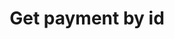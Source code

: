 ---
title: 'Get payment by id'
openapi: 'GET /2023-11/admin/payments/{id}'
description: 'Retrieves detailed information about a specific payment using its unique ID. This includes the amount, currency, status, payment method, associated order, and any additional metadata.'
---